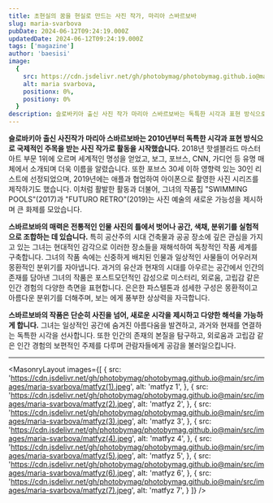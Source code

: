 ```yaml
---
title: 초현실의 꿈을 현실로 만드는 사진 작가, 마리아 스바르보바
slug: maria-svarbova
pubDate: 2024-06-12T09:24:19.000Z
updatedDate: 2024-06-12T09:24:19.000Z
tags: ['magazine']
author: 'baesisi'
image:
  {
    src: https://cdn.jsdelivr.net/gh/photobymag/photobymag.github.io@main/src/images/maria-svarbova/matfyz(6).jpeg,
    alt: maria svarbova,
    positionx: 0%,
    positiony: 0%
  }
description: 슬로바키아 출신 사진 작가 마리아 스바르보바는 독특한 시각과 표현 방식으로 국제적인 주목을 받는 사진 작가입니다. 공산주의 시대 건축물과 공공 장소를 현대적인 감각으로 재해석하여 몽환적인 분위기를 연출하며, 인간 존재의 본질과 외로움, 고립감 같은 보편적인 주제를 다룹니다. 2018년 핫셀블라드 마스터 아트 부문 1위 수상, 포브스 30세 이하 영향력 있는 30인 선정 등 수많은 명성을 얻으며 사진 예술의 새로운 가능성을 제시하는 작가로 자리 잡았습니다.
---
```


**슬로바키아 출신 사진작가 마리아 스바르보바는 2010년부터 독특한 시각과 표현 방식으로 국제적인 주목을 받는 사진 작가로 활동을 시작했습니다.** 2018년 핫셀블라드 마스터 아트 부문 1위에 오르며 세계적인 명성을 얻었고, 보그, 포브스, CNN, 가디언 등 유명 매체에서 소개되며 더욱 이름을 알렸습니다. 또한 포브스 30세 이하 영향력 있는 30인 리스트에 선정되었으며, 2019년에는 애플과 협업하여 아이폰으로 촬영한 사진 시리즈를 제작하기도 했습니다. 이처럼 활발한 활동과 더불어, 그녀의 작품집 "SWIMMING POOLS"(2017)과 "FUTURO RETRO"(2019)는 사진 예술의 새로운 가능성을 제시하며 큰 화제를 모았습니다.

**스바르보바의 매력은 전통적인 인물 사진의 틀에서 벗어나 공간, 색채, 분위기를 실험적으로 조합하는 데 있습니다.** 특히 공산주의 시대 건축물과 공공 장소에 깊은 관심을 가지고 있는 그녀는 현대적인 감각으로 이러한 장소들을 재해석하여 독창적인 작품 세계를 구축합니다. 그녀의 작품 속에는 신중하게 배치된 인물과 일상적인 사물들이 어우러져 몽환적인 분위기를 자아냅니다. 과거의 유산과 현재의 시대를 아우르는 공간에서 인간의 존재를 담아낸 그녀의 작품은 포스트모던적인 감성으로 미스터리, 외로움, 고립감 같은 인간 경험의 다양한 측면을 표현합니다. 은은한 파스텔톤과 섬세한 구성은 몽환적이고 아름다운 분위기를 더해주며, 보는 에게 풍부한 상상력을 자극합니다.

**스바르보바의 작품은 단순히 사진을 넘어, 새로운 시각을 제시하고 다양한 해석을 가능하게 합니다.** 그녀는 일상적인 공간에 숨겨진 아름다움을 발견하고, 과거와 현재를 연결하는 독특한 시각을 선사합니다. 또한 인간의 존재의 본질을 탐구하고, 외로움과 고립감 같은 인간 경험의 보편적인 주제를 다루며 관람자들에게 공감을 불러일으킵니다.

---


<MasonryLayout
  images={[
    {
      src: 'https://cdn.jsdelivr.net/gh/photobymag/photobymag.github.io@main/src/images/maria-svarbova/matfyz(1).jpeg',
      alt: 'matfyz 1',
    },
    {
      src: 'https://cdn.jsdelivr.net/gh/photobymag/photobymag.github.io@main/src/images/maria-svarbova/matfyz(2).jpeg',
      alt: 'matfyz 2',
    },
    {
      src: 'https://cdn.jsdelivr.net/gh/photobymag/photobymag.github.io@main/src/images/maria-svarbova/matfyz(3).jpeg',
      alt: 'matfyz 3',
    },
    {
      src: 'https://cdn.jsdelivr.net/gh/photobymag/photobymag.github.io@main/src/images/maria-svarbova/matfyz(4).jpeg',
      alt: 'matfyz 4',
    },
    {
      src: 'https://cdn.jsdelivr.net/gh/photobymag/photobymag.github.io@main/src/images/maria-svarbova/matfyz(5).jpeg',
      alt: 'matfyz 5',
    },
    {
      src: 'https://cdn.jsdelivr.net/gh/photobymag/photobymag.github.io@main/src/images/maria-svarbova/matfyz(6).jpeg',
      alt: 'matfyz 6',
    },
    {
      src: 'https://cdn.jsdelivr.net/gh/photobymag/photobymag.github.io@main/src/images/maria-svarbova/matfyz(7).jpeg',
      alt: 'matfyz 7',
    }
  ]}
/>
